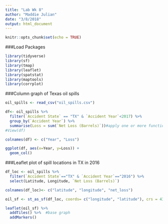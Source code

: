 ```yaml
---
title: "Lab Wk 8"
author: "Maddie Julian"
date: "3/8/2018"
output: html_document
---
```


```r
knitr::opts_chunk$set(echo = TRUE)
```

###Load Packages
```r
library(tidyverse)
library(sf)
library(tmap)
library(leaflet)
library(spatstat)
library(maptools)
library(corrplot)
```

###Column graph of Texas oil spills

```r
oil_spills <- read_csv("oil_spills.csv")

df<- oil_spills %>% 
  filter(`Accident State` == "TX" & `Accident Year`<2017) %>% 
  group_by(`Accident Year`) %>% 
  summarise(Loss = sum(`Net Loss (Barrels)`))#apply one or more functions to a data set; creating new value called Loss
#View(df)

colnames(df) <- c("Year", "Loss")

ggplot(df, aes(x=Year, y=Loss)) +
  geom_col()
```


###Leaflet plot of spill locations in TX in 2016

```r
df_loc <- oil_spills %>% 
  filter(`Accident State`=="TX" & `Accident Year`=="2016") %>% 
  select(Latitude, Longitude, `Net Loss (Barrels)`)

colnames(df_loc)<- c("latitude", "longitude", "net_loss")

oil_sf <- st_as_sf(df_loc, coords= c("longitude", "latitude"), crs = 4326) #convert current df info into simple feature spatial data

leaflet(oil_sf) %>% 
  addTiles() %>%  #base graph
  addMarkers()

```



